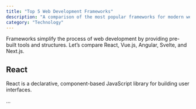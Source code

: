 ```yaml
---
title: "Top 5 Web Development Frameworks"
description: "A comparison of the most popular frameworks for modern web development."
category: "Technology"
---
```


Frameworks simplify the process of web development by providing pre-built tools and structures. Let’s compare React, Vue.js, Angular, Svelte, and Next.js.

## React

React is a declarative, component-based JavaScript library for building user interfaces.

...
